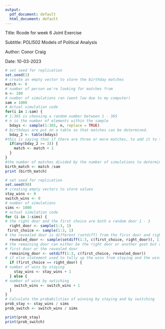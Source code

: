 ---
output:
  pdf_document: default
  html_document: default
---
Title: Rcode for week 6 Joint Exercise

Subtitle: POLI502 Models of Political Analysis

Author: Conor Craig

Date: 10-03-2023


```{r}
# set seed for replication
set.seed(1)
# create an empty vector to store the birthday matches
match <- 0
# number of person we're looking for matches from
n <- 100
# number of simulations ran (went low due to my computer)
sam = 1000
# Actual simulation code
for(i in 1:sam) {
# 1:365 is choosing a random number between 1 - 365
# n is the number of elements within the sample
  bdays <- sample(1:365, n, replace = TRUE)
# birthdays are put on a table so that matches can be determined.
  bday_2 <- table(bdays)
#this is saying that if there are three or more matches, to add it to the match vector
  if(any(bday_2 >= 3)) {
    match <- match + 1
  }
}
#the number of matches divided by the number of simulations to determine the probability
birth_match <- match /sam
print (birth_match)
```

```{r}
# set seed for replication
set.seed(90)
# creating empty vectors to store values
stay_wins <- 0
switch_wins <- 0
# number of simulations
sims <- 1000
# actual simulation code
for (i in 1:sims) {
# the right door and the first choice are both a random door 1 - 3
  right_door <- sample(1:3, 1)
 first_choice <- sample(1:3, 1)
# the revealed door is different (setdiff) from the first door and right door
  revealed_door <- sample(setdiff(1:3, c(first_choice, right_door)), 1)
# the remaining door can either be the right door or another goat but can't be the
# first door or the revealed door
  remaining_door <- setdiff(1:3, c(first_choice, revealed_door))
# if else statement used to tally up the wins from staying and the wins from switching
  if (first_choice == right_door) {
# number of wins by staying
    stay_wins <- stay_wins + 1
  } else {
# number of wins by swtiching
    switch_wins <- switch_wins + 1
  }
}
# Calculate the probabilities of winning by staying and by switching
prob_stay <- stay_wins / sims
prob_switch <- switch_wins / sims

print(prob_stay)
print(prob_switch)
```